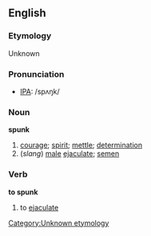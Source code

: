 ==English==
===Etymology===
Unknown [[Category:Unknown etymology]]

===Pronunciation===
*[[IPA]]: /spʌŋk/

===Noun===
'''spunk'''

#[[courage]]; [[spirit]]; [[mettle]]; [[determination]]
#(''slang'') [[male]] [[ejaculate]]; [[semen]]
{{seeCites}}

===Verb===
'''to spunk'''

#to [[ejaculate]]